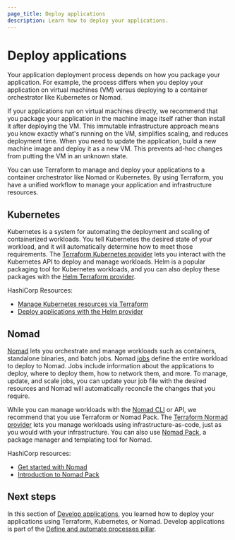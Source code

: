 ```yaml
---
page_title: Deploy applications
description: Learn how to deploy your applications.
---
```


# Deploy applications

Your application deployment process depends on how you package your application. For example, the process differs when you deploy your application on virtual machines (VM) versus deploying to a container orchestrator like  Kubernetes or Nomad.

If your applications run on virtual machines directly, we recommend that you package your application in the machine image itself rather than install it after deploying the VM. This immutable infrastructure approach means you know exactly what's running on the VM, simplifies scaling, and reduces deployment time. When you need to update the application, build a new machine image and deploy it as a new VM. This prevents ad-hoc changes from putting the VM in an unknown state.

You can use Terraform to manage and deploy your applications to a container orchestrator like Nomad or Kubernetes. By using Terraform, you have a unified workflow to manage your application and infrastructure resources.

## Kubernetes

Kubernetes is a system for automating the deployment and scaling of containerized workloads. You tell Kubernetes the desired state of your workload, and it will automatically determine how to meet those requirements. The [Terraform Kubernetes provider](https://registry.terraform.io/providers/hashicorp/kubernetes/latest) lets you interact with the Kubernetes API to deploy and manage workloads. Helm is a popular packaging tool for Kubernetes workloads, and you can also deploy these packages with the [Helm Terraform provider](https://registry.terraform.io/providers/hashicorp/helm/latest/docs).

HashiCorp Resources:

- [Manage Kubernetes resources via Terraform](/terraform/tutorials/kubernetes/kubernetes-provider)
- [Deploy applications with the Helm provider](/terraform/tutorials/kubernetes/helm-provider)

## Nomad

[Nomad](/nomad) lets you orchestrate and manage workloads such as containers, standalone binaries, and batch jobs. Nomad [jobs](/nomad/docs/job-specification) define the entire workload to deploy to Nomad. Jobs include information about the applications to deploy, where to deploy them, how to network them, and more. To manage, update, and scale jobs, you can update your job file with the desired resources and Nomad will automatically reconcile the changes that you require.

While you can manage workloads with the [Nomad CLI](/nomad/docs/commands) or API, we recommend that you use Terraform or Nomad Pack. The [Terraform Normad provider](https://registry.terraform.io/providers/hashicorp/nomad/latest) lets you manage workloads using infrastructure-as-code, just as you would with your infrastructure. You can also use [Nomad Pack](https://github.com/hashicorp/nomad-pack), a package manager and templating tool for Nomad.

HashiCorp resources:

- [Get started with Nomad](/nomad/tutorials/get-started)
- [Introduction to Nomad Pack](/nomad/tutorials/nomad-pack/nomad-pack-intro)

## Next steps

In this section of [Develop applications](/well-architected-framework/define-and-automate-processes/build-and-test/setup-application), you learned how to deploy your applications using Terraform, Kubernetes, or Nomad. Develop applications is part of the [Define and automate processes pillar](/well-architected-framework/define-and-automate-processes).